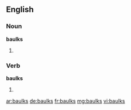 ==English==

===Noun===
'''baulks'''

# {{context|British|lang=en}} {{alternative plural of|baulk|balks}}

===Verb===
'''baulks'''

# {{context|British|lang=en}} {{third-person singular of|baulk}} {{alternative spelling of|balks}}

[[ar:baulks]]
[[de:baulks]]
[[fr:baulks]]
[[mg:baulks]]
[[vi:baulks]]